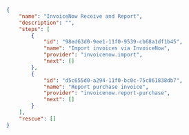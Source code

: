 ```json
{
    "name": "InvoiceNow Receive and Report",
    "description": "",
    "steps": [
        {
            "id": "98ed63d0-9ee1-11f0-9539-cb68a1df1b45",
            "name": "Import invoices via InvoiceNow",
            "provider": "invoicenow.import",
            "next": []
        },
        {
            "id": "d5c655d0-a294-11f0-bc0c-75c861838db7",
            "name": "Report purchase invoice",
            "provider": "invoicenow.report-purchase",
            "next": []
        }
    ],
    "rescue": []
}
```


